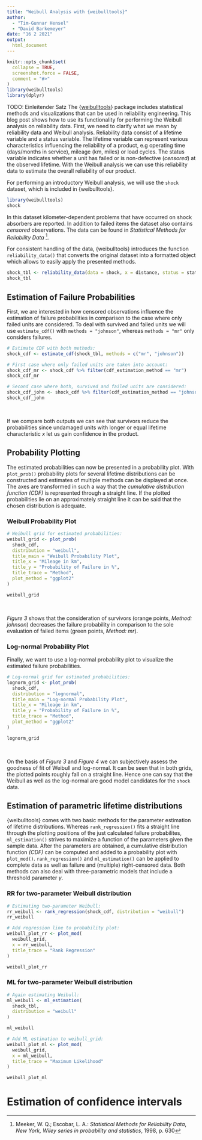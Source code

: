 ```yaml
---
title: "Weibull Analysis with {weibulltools}"
author: 
  - "Tim-Gunnar Hensel"
  - "David Barkemeyer"
date: "16 2 2021"
output: 
  html_document
---
```


```r
knitr::opts_chunk$set(
  collapse = TRUE,
  screenshot.force = FALSE,
  comment = "#>"
)
library(weibulltools)
library(dplyr)
```

TODO: Einleitender Satz
The {[weibulltools](https://github.com/Tim-TU/weibulltools/)} package includes statistical methods and visualizations that can be used in reliability engineering. This blog post shows how to use its functionality for performing the Weibull analysis on reliability data. First, we need to clarify what we mean by reliability data and Weibull analysis. Reliability data consist of a lifetime variable and a status variable. The lifetime variable can represent various characteristics influencing the reliability of a product, e.g operating time (days/months in service), mileage (km, miles) or load cycles. The status variable indicates whether a unit has failed or is non-defective (*censored*) at the observed lifetime. With the Weibull analysis we can use this reliability data to estimate the overall reliability of our product. 

For performing an introductory Weibull analysis, we will use the `shock` dataset, which is included in {weibulltools}. 

```r
library(weibulltools)
shock
```

In this dataset kilometer-dependent problems that have occurred on shock absorbers are reported. In addition to failed items the dataset also contains *censored* observations. The data can be found in _Statistical Methods for Reliability Data_ [^note3]. 

[^note3]: Meeker, W. Q.; Escobar, L. A.: _Statistical Methods for Reliability Data_, 
          _New York, Wiley series in probability and statistics_, 1998, p. 630
          
For consistent handling of the data, {weibulltools} introduces the function 
`reliability_data()` that converts the original dataset into a formatted object which allows to easily apply the presented methods.  

```r
shock_tbl <- reliability_data(data = shock, x = distance, status = status)
shock_tbl
```

## Estimation of Failure Probabilities

First, we are interested in how censored observations influence the estimation of 
failure probabilities in comparison to the case where only failed units are considered. 
To deal with survived and failed units we will use `estimate_cdf()` with 
`methods = "johnson"`, whereas `methods = "mr"` only considers failures. 

```r
# Estimate CDF with both methods: 
shock_cdf <- estimate_cdf(shock_tbl, methods = c("mr", "johnson"))

# First case where only failed units are taken into account:
shock_cdf_mr <- shock_cdf %>% filter(cdf_estimation_method == "mr")
shock_cdf_mr

# Second case where both, survived and failed units are considered:
shock_cdf_john <- shock_cdf %>% filter(cdf_estimation_method == "johnson") 
shock_cdf_john
```

<br>

If we compare both outputs we can see that survivors reduce the probabilities since undamaged units with longer or equal 
lifetime characteristic _x_ let us gain confidence in the product. 

## Probability Plotting

The estimated probabilities can now be presented in a probability plot. With `plot_prob()` probability plots for several lifetime distributions can be constructed and estimates of multiple methods can be displayed at once. The axes are transformed in such a way that the _cumulative distribution function (CDF)_ is represented through a straight line. If the plotted probabilities lie on an approximately straight line it can be said that the chosen distribution is adequate.

### Weibull Probability Plot

```r
# Weibull grid for estimated probabilities: 
weibull_grid <- plot_prob(
  shock_cdf,
  distribution = "weibull", 
  title_main = "Weibull Probability Plot", 
  title_x = "Mileage in km", 
  title_y = "Probability of Failure in %",
  title_trace = "Method",
  plot_method = "ggplot2"
)

weibull_grid
```

<br>

_Figure 3_ shows that the consideration of survivors (orange points, _Method: johnson_) decreases the failure probability in comparison to the sole evaluation of failed items (green points, _Method: mr_).  

### Log-normal Probability Plot

Finally, we want to use a log-normal probability plot to visualize the estimated failure probabilities.

```r
# Log-normal grid for estimated probabilities: 
lognorm_grid <- plot_prob(
  shock_cdf,
  distribution = "lognormal",
  title_main = "Log-normal Probability Plot",
  title_x = "Mileage in km",
  title_y = "Probability of Failure in %",
  title_trace = "Method",
  plot_method = "ggplot2"
)

lognorm_grid
```

<br>

On the basis of _Figure 3_ and _Figure 4_ we can subjectively assess the goodness of fit of Weibull and log-normal. It can be seen that in both grids, the plotted points roughly fall on a straight line. Hence one can say that the Weibull as well as the log-normal are good model candidates for the `shock` data.

## Estimation of parametric lifetime distributions

{weibulltools} comes with two basic methods for the parameter estimation of lifetime distributions. Whereas `rank_regression()` fits a straight line through the plotting positions of the just calculated failure probabilites, `ml_estimation()` strives to maximize a function of the parameters given the sample data. After the parameters are obtained, a cumulative distribution function _(CDF)_ can be computed and added to a probability plot with `plot_mod()`. `rank_regression()` and `ml_estimation()` can be applied to complete data as well as failure and (multiple) right-censored data. Both methods can also deal with three-parametric models that include a threshold parameter $\gamma$.  

### RR for two-parameter Weibull distribution

```r
# Estimating two-parameter Weibull: 
rr_weibull <- rank_regression(shock_cdf, distribution = "weibull")
rr_weibull 

# Add regression line to probability plot: 
weibull_plot_rr <- plot_mod(
  weibull_grid,
  x = rr_weibull,
  title_trace = "Rank Regression"
)

weibull_plot_rr
```

### ML for two-parameter Weibull distribution

```r
# Again estimating Weibull: 
ml_weibull <- ml_estimation(
  shock_tbl, 
  distribution = "weibull"
)

ml_weibull 

# Add ML estimation to weibull_grid: 
weibull_plot_ml <- plot_mod(
  weibull_grid, 
  x = ml_weibull, 
  title_trace = "Maximum Likelihood"
)

weibull_plot_ml
```

# Estimation of confidence intervals
